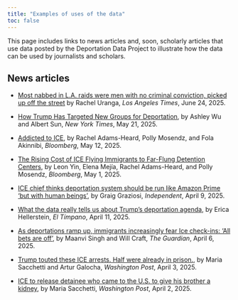 ```yaml
---
title: "Examples of uses of the data"
toc: false
---
```


This page includes links to news articles and, soon, scholarly articles that use data posted by the Deportation Data Project to illustrate how the data can be used by journalists and scholars.

## News articles

- [Most nabbed in L.A. raids were men with no criminal conviction, picked up off the street](https://www.latimes.com/california/story/2025-06-24/detention-centers-swell-with-immigrants-with-no-criminal-record)
  by Rachel Uranga, *Los Angeles Times*, June 24, 2025.

- [How Trump Has Targeted New Groups for Deportation](https://www.nytimes.com/interactive/2025/05/21/us/trump-immigration-policy.html), by Ashley Wu and Albert Sun, *New York Times*, May 21, 2025.

- [Addicted to ICE](https://www.bloomberg.com/features/2025-addicted-to-ice-immigrant-detention-centers/?embedded-checkout=true), by Rachel Adams-Heard, Polly Mosendz, and Fola Akinnibi, *Bloomberg*, May 12, 2025.

- [The Rising Cost of ICE Flying Immigrants to Far-Flung Detention Centers](https://www.bloomberg.com/graphics/2025-trump-ice-immigrant-move-costs-taxpayers/?accessToken=eyJhbGciOiJIUzI1NiIsInR5cCI6IkpXVCJ9.eyJzb3VyY2UiOiJTdWJzY3JpYmVyR2lmdGVkQXJ0aWNsZSIsImlhdCI6MTc0NjEwNzg1NiwiZXhwIjoxNzQ2NzEyNjU2LCJhcnRpY2xlSWQiOiJTVktYOFNEV1gyUFMwMCIsImJjb25uZWN0SWQiOiJCNTIwMUQ0RjVFMzM0QTNEOEE4QjdDNTBCMkYzNjU4NCJ9.OUyF_xSj6c6TmS_xkDgaDD9zVc0U3_XkmsGyqoyPHjM&leadSource=uverify%20wall), by Leon Yin, Elena Mejía, Rachel Adams-Heard, and Polly Mosendz, *Bloomberg*, May 1, 2025.

- [ICE chief thinks deportation system should be run like Amazon Prime 'but with human beings'](https://www.independent.co.uk/news/world/americas/us-politics/ice-deportations-amazon-prime-b2730464.html), by Graig Graziosi, *Independent*, April 9, 2025. 

- [What the data really tells us about Trump’s deportation agenda](https://www.eltimpano.org/newsletter/what-the-data-really-tells-us-about-trumps-deportation-agenda), by Erica Hellerstein, *El Tímpano*, April 11, 2025.

- [As deportations ramp up, immigrants increasingly fear Ice check-ins: ‘All bets are off’](https://www.theguardian.com/us-news/2025/apr/06/deportations-immigrants-ice-trump), by Maanvi Singh and Will Craft, *The Guardian*, April 6, 2025.

- [Trump touted these ICE arrests. Half were already in prison.](https://www.washingtonpost.com/immigration/interactive/2025/trump-ice-arrests-prison-immigrants/), by Maria Sacchetti and Artur Galocha, *Washington Post*, April 3, 2025.

- [ICE to release detainee who came to the U.S. to give his brother a kidney](https://www.washingtonpost.com/nation/2025/04/02/ice-arrests-venezuelan-kidney-donor/), by Maria Sacchetti, *Washington Post*, April 2, 2025.





